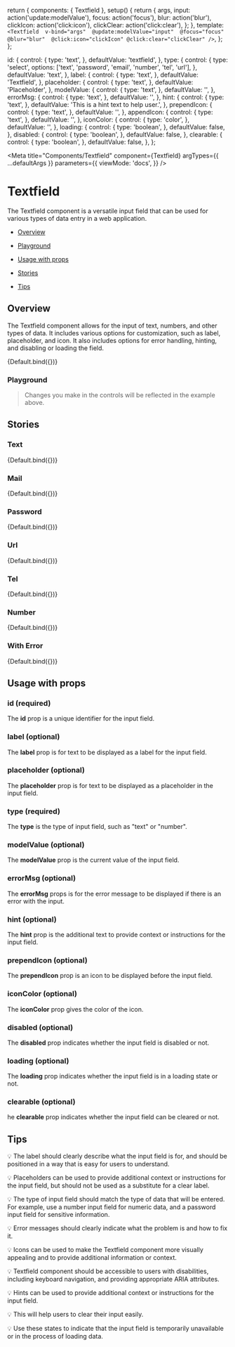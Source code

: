 
  return {
    components: { Textfield },
    setup() {
      return {
        args,
        input: action('update:modelValue'),
        focus: action('focus'),
        blur: action('blur'),
        clickIcon: action('click:icon'),
        clickClear: action('click:clear'),
      };
    },
    template: `
    <Textfield 
      v-bind="args" 
      @update:modelValue="input" 
      @focus="focus" 
      @blur="blur" 
      @click:icon="clickIcon"
      @click:clear="clickClear"
    />`,
  };
};

  id: {
    control: {
      type: 'text',
    },
    defaultValue: 'textfield',
  },
  type: {
    control: {
      type: 'select',
      options: ['text', 'password', 'email', 'number', 'tel', 'url'],
    },
    defaultValue: 'text',
  },
  label: {
    control: {
      type: 'text',
    },
    defaultValue: 'Textfield',
  },
  placeholder: {
    control: {
      type: 'text',
    },
    defaultValue: 'Placeholder',
  },
  modelValue: {
    control: {
      type: 'text',
    },
    defaultValue: '',
  },
  errorMsg: {
    control: {
      type: 'text',
    },
    defaultValue: '',
  },
  hint: {
    control: {
      type: 'text',
    },
    defaultValue: 'This is a hint text to help user.',
  },
  prependIcon: {
    control: {
      type: 'text',
    },
    defaultValue: '',
  },
  appendIcon: {
    control: {
      type: 'text',
    },
    defaultValue: '',
  },
  iconColor: {
    control: {
      type: 'color',
    },
    defaultValue: '',
  },
  loading: {
    control: {
      type: 'boolean',
    },
    defaultValue: false,
  },
  disabled: {
    control: {
      type: 'boolean',
    },
    defaultValue: false,
  },
  clearable: {
    control: {
      type: 'boolean',
    },
    defaultValue: false,
  },
};

<Meta
  title="Components/Textfield"
  component={Textfield}
  argTypes={{ ...defaultArgs }}
  parameters={{
    viewMode: 'docs',
  }}
/>

# Textfield

The Textfield component is a versatile input field that can be used for various types of data entry in a web application.

- [Overview](#overview)

- [Playground](#playground)

- [Usage with props](#usage)

- [Stories](#stories)

- [Tips](#tips)

## Overview <a id="overview" />

The Textfield component allows for the input of text, numbers, and other types of data. It includes various options for customization, such as label, placeholder, and icon. It also includes options for error handling, hinting, and disabling or loading the field.

<Canvas withSource="open">
  <Story
    name="Overview"
    argTypes={{ ...Default.argTypes }}
    args={{
      id: 'textfield-id',
      label: 'Textfield label',
      placeholder: 'Textfield placeholder',
    }}
  >
    {Default.bind({})}
  </Story>
</Canvas>

### Playground <a id="playground" />

> Changes you make in the controls will be reflected in the example above.

<ArgsTable story="Overview" exclude={/^(change|input|focus|blur|click|on.*)/} />

## Stories

### Text

<Canvas withSource="open">
  <Story
    name="Text"
    argTypes={{ ...Default.argTypes }}
    args={{
      type: 'text',
      id: 'textfield-id',
      label: 'Textfield label',
      placeholder: 'Textfield placeholder',
    }}
  >
    {Default.bind({})}
  </Story>
</Canvas>

### Mail

<Canvas withSource="open">
  <Story
    name="Mail"
    argTypes={{ ...Default.argTypes }}
    args={{
      type: 'email',
      id: 'textfield-id',
      label: 'Textfield label',
      placeholder: 'Textfield placeholder',
    }}
  >
    {Default.bind({})}
  </Story>
</Canvas>

### Password

<Canvas withSource="open">
  <Story
    name="Password"
    argTypes={{ ...Default.argTypes }}
    args={{
      type: 'password',
      id: 'textfield-id',
      label: 'Textfield label',
      placeholder: 'Textfield placeholder',
    }}
  >
    {Default.bind({})}
  </Story>
</Canvas>

### Url

<Canvas withSource="open">
  <Story
    name="Url"
    argTypes={{ ...Default.argTypes }}
    args={{
      type: 'url',
      id: 'textfield-id',
      label: 'Textfield label',
      placeholder: 'Textfield placeholder',
    }}
  >
    {Default.bind({})}
  </Story>
</Canvas>

### Tel

<Canvas withSource="open">
  <Story
    name="Tel"
    argTypes={{ ...Default.argTypes }}
    args={{
      type: 'tel',
      id: 'textfield-id',
      label: 'Textfield label',
      placeholder: 'Textfield placeholder',
    }}
  >
    {Default.bind({})}
  </Story>
</Canvas>

### Number

<Canvas withSource="open">
  <Story
    name="Number"
    argTypes={{ ...Default.argTypes }}
    args={{
      type: 'number',
      id: 'textfield-id',
      label: 'Textfield label',
      placeholder: 'Textfield placeholder',
    }}
  >
    {Default.bind({})}
  </Story>
</Canvas>

### With Error

<Canvas withSource="open">
  <Story
    name="With Error"
    argTypes={{ ...Default.argTypes }}
    args={{
      type: 'text',
      id: 'textfield-id',
      label: 'Textfield label',
      placeholder: 'Textfield placeholder',
      errorMsg: 'This is an error message',
    }}
  >
    {Default.bind({})}
  </Story>
</Canvas>

## Usage with props <a id="usage" />

### id (required)

The **id** prop is a unique identifier for the input field.

### label (optional)

The **label** prop is for text to be displayed as a label for the input field.

### placeholder (optional)

The **placeholder** prop is for text to be displayed as a placeholder in the input field.

### type (required)

The **type** is the type of input field, such as "text" or "number".

### modelValue (optional)

The **modelValue** prop is the current value of the input field.

### errorMsg (optional)

The **errorMsg** props is for the error message to be displayed if there is an error with the input.

### hint (optional)

The **hint** prop is the additional text to provide context or instructions for the input field.

### prependIcon (optional)

The **prependIcon** prop is an icon to be displayed before the input field.

### iconColor (optional)

The **iconColor** prop gives the color of the icon.

### disabled (optional)

The **disabled** prop indicates whether the input field is disabled or not.

### loading (optional)

The **loading** prop indicates whether the input field is in a loading state or not.

### clearable (optional)

he **clearable** prop indicates whether the input field can be cleared or not.

## Tips <a id="tips" />

💡 The label should clearly describe what the input field is for, and should be positioned in a way that is easy for users to understand.

💡 Placeholders can be used to provide additional context or instructions for the input field, but should not be used as a substitute for a clear label.

💡 The type of input field should match the type of data that will be entered. For example, use a number input field for numeric data, and a password input field for sensitive information.

💡 Error messages should clearly indicate what the problem is and how to fix it.

💡 Icons can be used to make the Textfield component more visually appealing and to provide additional information or context.

💡 Textfield component should be accessible to users with disabilities, including keyboard navigation, and providing appropriate ARIA attributes.

💡 Hints can be used to provide additional context or instructions for the input field.

💡 This will help users to clear their input easily.

💡 Use these states to indicate that the input field is temporarily unavailable or in the process of loading data.
